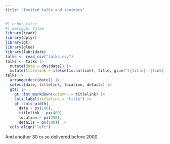 ```yaml
---
title: "Invited talks and seminars"
---
```


```r
#| echo: false
#| message: false
library(readr)
library(dplyr)
library(gt)
library(glue)
library(lubridate)
talks <- read_csv("talks.csv")
talks <- talks |>
  mutate(date = dmy(date)) |>
  mutate(titlelink = ifelse(is.na(link), title, glue("[{title}]({link})"))) 
talks |>
  arrange(desc(date)) |>
  select(date, titlelink, location, details) |>
  gt() |>
    gt::fmt_markdown(columns = titlelink) |>
    cols_label(titlelink = "title") |> 
    gt::cols_width(
      date ~ px(100),
      titlelink ~ px(400),
      location ~ px(250),
      details ~ px(100)) |>
  cols_align("left")
```

And another 30 or so delivered before 2000.